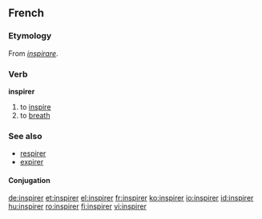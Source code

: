 ==French==

===Etymology===
From {{L.|fr}} ''[[inspirare]]''.

===Verb===
'''inspirer'''

# to [[inspire]]
# to [[breath]]

===See also===
* [[respirer]]
* [[expirer]]

====Conjugation====
{{rfc-level|Conjugation at L4+ not in L3 POS section}}
{{fr-conj-er|inspir|avoir}}

[[de:inspirer]]
[[et:inspirer]]
[[el:inspirer]]
[[fr:inspirer]]
[[ko:inspirer]]
[[io:inspirer]]
[[id:inspirer]]
[[hu:inspirer]]
[[ro:inspirer]]
[[fi:inspirer]]
[[vi:inspirer]]